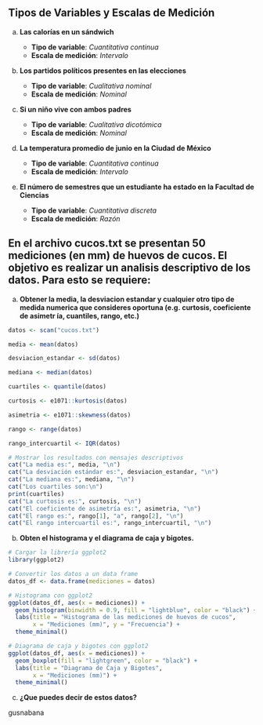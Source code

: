 ## Tipos de Variables y Escalas de Medición

(a) **Las calorías en un sándwich**

    -   **Tipo de variable**: *Cuantitativa continua*\
    -   **Escala de medición**: *Intervalo*

(b) **Los partidos políticos presentes en las elecciones**

    -   **Tipo de variable**: *Cualitativa nominal*\
    -   **Escala de medición**: *Nominal*

(c) **Si un niño vive con ambos padres**

    -   **Tipo de variable**: *Cualitativa dicotómica*\
    -   **Escala de medición**: *Nominal*

(d) **La temperatura promedio de junio en la Ciudad de México**

    -   **Tipo de variable**: *Cuantitativa continua*\
    -   **Escala de medición**: *Intervalo*

(e) **El número de semestres que un estudiante ha estado en la Facultad de Ciencias**

    -   **Tipo de variable**: *Cuantitativa discreta*\
    -   **Escala de medición**: *Razón*

## En el archivo cucos.txt se presentan 50 mediciones (en mm) de huevos de cucos. El objetivo es realizar un analisis descriptivo de los datos. Para esto se requiere:

(a) **Obtener la media, la desviacion estandar y cualquier otro tipo de medida numerica que consideres oportuna (e.g. curtosis, coeficiente de asimetr ́ıa, cuantiles, rango, etc.)**

```r
datos <- scan("cucos.txt")

media <- mean(datos)

desviacion_estandar <- sd(datos)

mediana <- median(datos)

cuartiles <- quantile(datos)

curtosis <- e1071::kurtosis(datos)

asimetria <- e1071::skewness(datos)

rango <- range(datos)

rango_intercuartil <- IQR(datos)

# Mostrar los resultados con mensajes descriptivos
cat("La media es:", media, "\n")
cat("La desviación estándar es:", desviacion_estandar, "\n")
cat("La mediana es:", mediana, "\n")
cat("Los cuartiles son:\n")
print(cuartiles)
cat("La curtosis es:", curtosis, "\n")
cat("El coeficiente de asimetría es:", asimetria, "\n")
cat("El rango es:", rango[1], "a", rango[2], "\n")
cat("El rango intercuartil es:", rango_intercuartil, "\n")
```

(b) **Obten el histograma y el diagrama de caja y bigotes.**

```r
# Cargar la librería ggplot2
library(ggplot2)

# Convertir los datos a un data frame
datos_df <- data.frame(mediciones = datos)

# Histograma con ggplot2
ggplot(datos_df, aes(x = mediciones)) +
  geom_histogram(binwidth = 0.9, fill = "lightblue", color = "black") +
  labs(title = "Histograma de las mediciones de huevos de cucos", 
       x = "Mediciones (mm)", y = "Frecuencia") +
  theme_minimal()

# Diagrama de caja y bigotes con ggplot2
ggplot(datos_df, aes(x = mediciones)) +
  geom_boxplot(fill = "lightgreen", color = "black") +
  labs(title = "Diagrama de Caja y Bigotes", 
       x = "Mediciones (mm)") +
  theme_minimal()


```

(c) **¿Que puedes decir de estos datos?**


gusnabana
